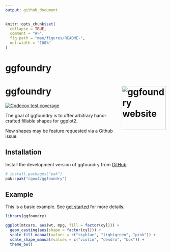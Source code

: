 ```yaml
---
output: github_document
---
```


<!-- README.md is generated from README.Rmd. Please edit that file -->

```r
knitr::opts_chunk$set(
  collapse = TRUE,
  comment = "#>",
  fig.path = "man/figures/README-",
  out.width = "100%"
)
```

# ggfoundry

<!-- badges: start -->
# ggfoundry <a href="https://cgoo4.github.io/ggfoundry/"><img src="man/figures/logo.PNG" align="right" height="138" alt="ggfoundry website" /></a>
[![Codecov test coverage](https://codecov.io/gh/cgoo4/ggfoundry/branch/main/graph/badge.svg)](https://app.codecov.io/gh/cgoo4/ggfoundry?branch=main)
<!-- badges: end -->

The goal of ggfoundry is to offer arbitrary hand-crafted fillable shapes for ggplot2.

New shapes may be feature requested via a Github issue.

## Installation

Install the development version of ggfoundry from [GitHub](https://github.com/):

``` r
# install.packages("pak")
pak::pak("cgoo4/ggfoundry")
```

## Example

This is a basic example. See [get started](https://cgoo4.github.io/ggfoundry/) for more details.

```r
library(ggfoundry)

ggplot(mtcars, aes(wt, mpg, fill = factor(cyl))) +
  geom_casting(aes(shape = factor(cyl))) +
  scale_fill_manual(values = c("skyblue", "lightgreen", "pink")) +
  scale_shape_manual(values = c("violin", "dendro", "box")) +
  theme_bw()
```

